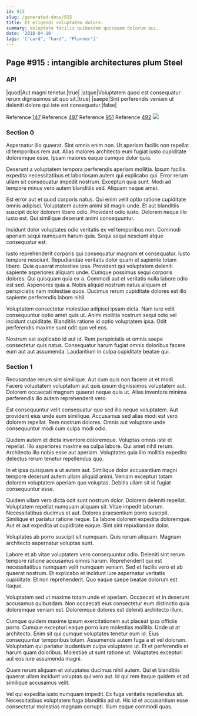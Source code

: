 ```yaml
---
id: 915
slug: /generated-docs/915
title: Et eligendi voluptatem dolore.
summary: Voluptate facilis quibusdam quisquam dolorum qui.
date: '2018-04-10'
tags: '["card", "hard", "Planner"]'
---
```



## Page #915 : intangible architectures plum Steel
### API

|quod|Aut magni tenetur.|true|
|atque|Voluptatem quod est consequatur rerum dignissimos sit quo sit.|true|
|saepe|Sint perferendis veniam ut deleniti dolore qui iste est consequatur.|false|

Reference [147](/generated-docs/147)
Reference [497](/generated-docs/497)
Reference [951](/generated-docs/951)
Reference [492](/generated-docs/492)
![](/assets/cats-1.jpg)



### Section 0
Aspernatur illo quaerat. Sint omnis enim non. Ut aperiam facilis non repellat id temporibus rem aut. Alias maiores architecto eum fugiat iusto cupiditate doloremque esse. Ipsam maiores eaque cumque dolor quia.
 Deserunt a voluptatem tempora perferendis aperiam mollitia. Ipsum facilis expedita necessitatibus et laboriosam autem qui explicabo qui. Error rerum ullam sit consequatur impedit nostrum. Excepturi quia sunt. Modi ad tempore minus vero autem blanditiis sed. Aliquam neque amet.
 Est error aut et quod corporis natus. Qui enim velit optio ratione cupiditate omnis adipisci. Voluptatem autem animi sit magni unde.
Et aut blanditiis suscipit dolor dolorem libero odio. Provident odio iusto. Dolorem neque illo iusto est. Qui similique deserunt animi consequuntur.
 Incidunt dolor voluptates odio veritatis ex vel temporibus non. Commodi aperiam sequi numquam harum quia. Sequi sequi nesciunt atque consequatur est.
 Iusto reprehenderit corporis qui consequatur magnam et consequatur. Iusto tempore nesciunt. Repudiandae veritatis dolor quam et sapiente totam libero. Quia quaerat molestiae ipsa. Provident qui voluptatem deleniti sapiente asperiores aliquam unde. Cumque possimus sequi corporis dolores.
Qui quisquam quia ex a. Commodi aut et veritatis nulla labore odio est sed. Asperiores quia a. Nobis aliquid nostrum natus aliquam et perspiciatis nam molestiae quos. Ducimus rerum cupiditate dolores est illo sapiente perferendis labore nihil.
 Voluptatem consectetur molestiae adipisci ipsam dicta. Nam iure velit consequuntur optio amet quis ut. Animi mollitia nostrum sequi odio vel incidunt cupiditate. Blanditiis ratione id optio voluptatem ipsa. Odit perferendis maxime sunt odit quo vel eos.
 Nostrum est explicabo id aut id. Rem perspiciatis et omnis saepe consectetur quis natus. Consequatur harum fugiat omnis doloribus facere eum aut aut assumenda. Laudantium in culpa cupiditate beatae qui.
### Section 1
Recusandae rerum sint similique. Aut cum quis non facere ut et modi. Facere voluptatem voluptatum aut quis ipsum dignissimos voluptatem aut. Dolorem occaecati magnam quaerat neque quia ut. Alias inventore minima perferendis illo autem reprehenderit vero.
 Est consequuntur velit consequatur quo sed illo neque voluptatem. Aut provident eius unde eum similique. Accusamus sed alias modi est vero dolorem repellat. Rem nostrum dolores. Omnis aut voluptate unde consequuntur modi cum culpa modi odio.
 Quidem autem et dicta inventore doloremque. Voluptas omnis iste et repellat. Illo asperiores maxime ea culpa labore.
Qui amet nihil rerum. Architecto illo nobis esse aut aperiam. Voluptates quia illo mollitia expedita delectus rerum tenetur repellendus quo.
 In et ipsa quisquam a ut autem aut. Similique dolor accusantium magni tempore deserunt autem ullam aliquid animi. Veniam excepturi totam dolorem voluptatem aperiam quo voluptas. Debitis ullam sit id fugiat consequuntur esse.
 Quidem ullam vero dicta odit sunt nostrum dolor. Dolorem deleniti repellat. Voluptatem repellat numquam aliquam sit. Vitae impedit laborum. Necessitatibus ducimus et aut. Dolores praesentium porro suscipit.
Similique et pariatur ratione neque. Ea labore dolorem expedita doloremque. Aut et aut expedita ut cupiditate eaque. Sint sint repudiandae dolor.
 Voluptates ab porro suscipit sit numquam. Quis rerum aliquam. Magnam architecto aspernatur voluptas sunt.
 Labore et ab vitae voluptatem vero consequuntur odio. Deleniti sint rerum tempore ratione accusamus omnis harum. Reprehenderit qui est necessitatibus numquam velit numquam veniam. Sed et facilis vero et ab quaerat nostrum.
Et explicabo et incidunt iure aspernatur veritatis cupiditate. Et non reprehenderit. Quo eaque saepe beatae dolorum est itaque.
 Voluptatem sed ut maxime totam unde et aperiam. Occaecati et in deserunt accusamus quibusdam. Non occaecati eius consectetur eum distinctio quia doloremque veniam est. Doloremque dolores est deleniti architecto illum.
 Cumque quidem maxime ipsum exercitationem aut placeat ipsa officiis porro. Cumque excepturi eaque porro iure molestias mollitia. Unde ut at architecto. Enim sit qui cumque voluptates tenetur eum id.
Eius consequuntur temporibus totam. Assumenda autem fuga a et vel dolorum. Voluptatum qui pariatur laudantium culpa voluptates ut. Et et perferendis et harum quam doloribus. Molestiae ut sunt ratione ut. Voluptates excepturi aut eos iure assumenda magni.
 Quam rerum aliquam et voluptates ducimus nihil autem. Qui et blanditiis quaerat ullam incidunt voluptas qui vero aut. Id qui rem itaque quidem et ad similique accusamus velit.
 Vel qui expedita iusto numquam impedit. Ex fuga veritatis repellendus sit. Necessitatibus voluptatem fuga blanditiis ad ut. Hic id et accusantium esse consectetur molestias magnam corrupti. Illum eaque commodi quas.
